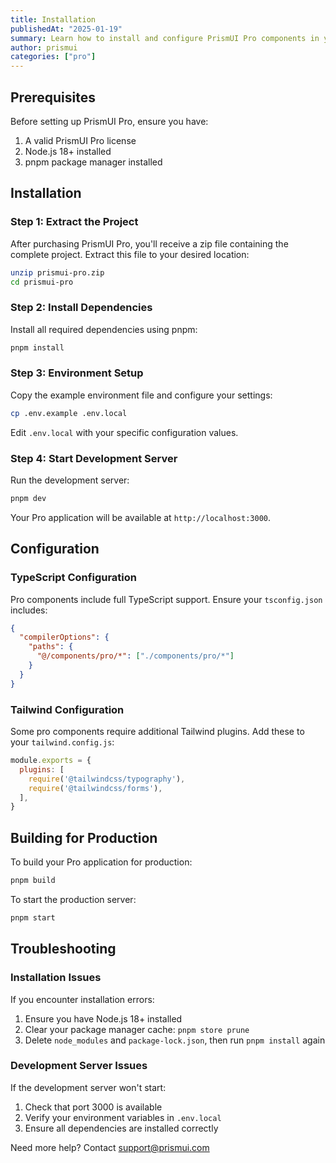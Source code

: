 ```yaml
---
title: Installation
publishedAt: "2025-01-19"
summary: Learn how to install and configure PrismUI Pro components in your project
author: prismui
categories: ["pro"]
---
```


## Prerequisites

Before setting up PrismUI Pro, ensure you have:

1. A valid PrismUI Pro license
2. Node.js 18+ installed
3. pnpm package manager installed

## Installation

### Step 1: Extract the Project

After purchasing PrismUI Pro, you'll receive a zip file containing the complete project. Extract this file to your desired location:

```bash
unzip prismui-pro.zip
cd prismui-pro
```

### Step 2: Install Dependencies

Install all required dependencies using pnpm:

```bash
pnpm install
```

### Step 3: Environment Setup

Copy the example environment file and configure your settings:

```bash
cp .env.example .env.local
```

Edit `.env.local` with your specific configuration values.

### Step 4: Start Development Server

Run the development server:

```bash
pnpm dev
```

Your Pro application will be available at `http://localhost:3000`.

## Configuration

### TypeScript Configuration

Pro components include full TypeScript support. Ensure your `tsconfig.json` includes:

```json
{
  "compilerOptions": {
    "paths": {
      "@/components/pro/*": ["./components/pro/*"]
    }
  }
}
```

### Tailwind Configuration

Some pro components require additional Tailwind plugins. Add these to your `tailwind.config.js`:

```js
module.exports = {
  plugins: [
    require('@tailwindcss/typography'),
    require('@tailwindcss/forms'),
  ],
}
```

## Building for Production

To build your Pro application for production:

```bash
pnpm build
```

To start the production server:

```bash
pnpm start
```

## Troubleshooting

### Installation Issues

If you encounter installation errors:

1. Ensure you have Node.js 18+ installed
2. Clear your package manager cache: `pnpm store prune`
3. Delete `node_modules` and `package-lock.json`, then run `pnpm install` again

### Development Server Issues

If the development server won't start:

1. Check that port 3000 is available
2. Verify your environment variables in `.env.local`
3. Ensure all dependencies are installed correctly

Need more help? Contact support@prismui.com